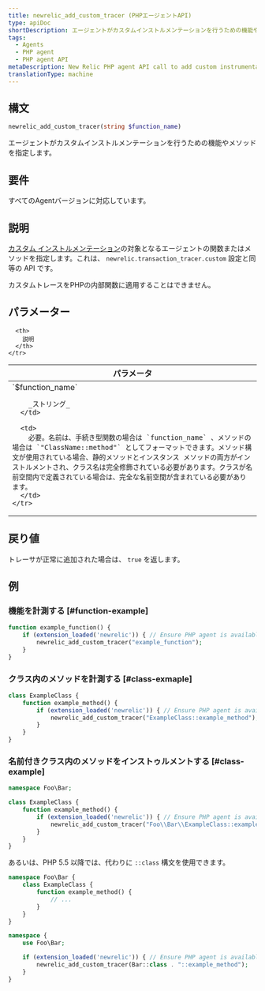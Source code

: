 ```yaml
---
title: newrelic_add_custom_tracer (PHPエージェントAPI)
type: apiDoc
shortDescription: エージェントがカスタムインストルメンテーションを行うための機能やメソッドを指定します。
tags:
  - Agents
  - PHP agent
  - PHP agent API
metaDescription: New Relic PHP agent API call to add custom instrumentation to particular methods in your app code.
translationType: machine
---
```


## 構文

```php
newrelic_add_custom_tracer(string $function_name)
```

エージェントがカスタムインストルメンテーションを行うための機能やメソッドを指定します。

## 要件

すべてのAgentバージョンに対応しています。

## 説明

[カスタム インストルメンテーション](/docs/agents/php-agent/features/php-custom-instrumentation)の対象となるエージェントの関数またはメソッドを指定します。これは、 `newrelic.transaction_tracer.custom` 設定と同等の API です。

カスタムトレースをPHPの内部関数に適用することはできません。

## パラメーター

<table>
  <thead>
    <tr>
      <th width="25%">
        パラメータ
      </th>

      <th>
        説明
      </th>
    </tr>
  </thead>

  <tbody>
    <tr>
      <td>
        `$function_name`

        _ストリング_
      </td>

      <td>
        必要。名前は、手続き型関数の場合は `function_name` 、メソッドの場合は `"ClassName::method"` としてフォーマットできます。メソッド構文が使用されている場合、静的メソッドとインスタンス メソッドの両方がインストルメントされ、クラス名は完全修飾されている必要があります。クラスが名前空間内で定義されている場合は、完全な名前空間が含まれている必要があります。
      </td>
    </tr>
  </tbody>
</table>

## 戻り値

トレーサが正常に追加された場合は、 `true` を返します。

## 例

### 機能を計測する [#function-example]

```php
function example_function() {
    if (extension_loaded('newrelic')) { // Ensure PHP agent is available
        newrelic_add_custom_tracer("example_function");
    }
}
```

### クラス内のメソッドを計測する [#class-exmaple]

```php
class ExampleClass {
    function example_method() {
        if (extension_loaded('newrelic')) { // Ensure PHP agent is available
            newrelic_add_custom_tracer("ExampleClass::example_method");
        }
    }
}
```

### 名前付きクラス内のメソッドをインストゥルメントする [#class-example]

```php
namespace Foo\Bar;

class ExampleClass {
    function example_method() {
        if (extension_loaded('newrelic')) { // Ensure PHP agent is available
            newrelic_add_custom_tracer("Foo\\Bar\\ExampleClass::example_method");
        }
    }
}
```

あるいは、PHP 5.5 以降では、代わりに `::class` 構文を使用できます。

```php
namespace Foo\Bar {
    class ExampleClass {
        function example_method() {
            // ...
        }
    }
}

namespace {
    use Foo\Bar;

    if (extension_loaded('newrelic')) { // Ensure PHP agent is available
        newrelic_add_custom_tracer(Bar::class . "::example_method");
    }
}
```